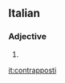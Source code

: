 ==Italian==

===Adjective===
{{head|it|adjective form}}

# {{masculine plural of|contrapposto|lang=it}}

[[it:contrapposti]]